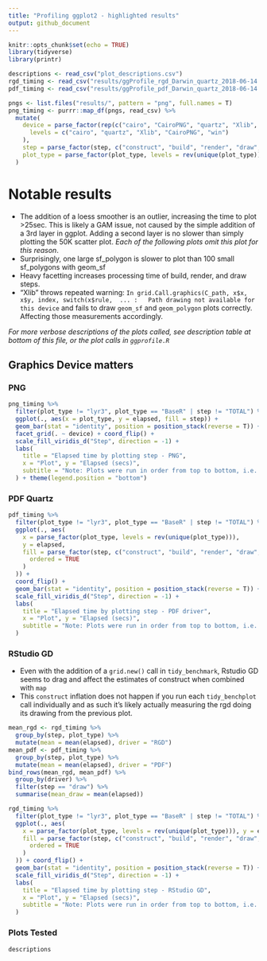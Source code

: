 ```yaml
---
title: "Profiling ggplot2 - highlighted results"
output: github_document
---
```


```r
knitr::opts_chunk$set(echo = TRUE)
library(tidyverse)
library(printr)

descriptions <- read_csv("plot_descriptions.csv")
rgd_timing <- read_csv("results/ggProfile_rgd_Darwin_quartz_2018-06-14.csv")
pdf_timing <- read_csv("results/ggProfile_pdf_Darwin_quartz_2018-06-14.csv")

pngs <- list.files("results/", pattern = "png", full.names = T)
png_timing <- purrr::map_df(pngs, read_csv) %>%
  mutate(
    device = parse_factor(rep(c("cairo", "CairoPNG", "quartz", "Xlib", "win"), each = 101),
      levels = c("cairo", "quartz", "Xlib", "CairoPNG", "win")
    ),
    step = parse_factor(step, c("construct", "build", "render", "draw", "TOTAL"), ordered = TRUE),
    plot_type = parse_factor(plot_type, levels = rev(unique(plot_type)))
  )
```

# Notable results
- The addition of a loess smoother is an outlier, increasing the time to plot >25sec. 
This is likely a GAM issue, not caused by the simple addition of a 3rd layer in ggplot. 
Adding a second layer is no slower than simply plotting the 50K scatter plot. 
*Each of the following plots omit this plot for this reason*.
- Surprisingly, one large sf_polygon is slower to plot than 100 small sf_polygons with geom_sf
- Heavy facetting increases processing time of build, render, and draw steps.
- "Xlib" throws repeated warning: `In grid.Call.graphics(C_path, x$x, x$y, index, switch(x$rule,  ... :
  Path drawing not available for this device` and fails to draw `geom_sf` and `geom_polygon` plots correctly. 
  Affecting those measurements accordingly.

*For more verbose descriptions of the plots called, see description table at bottom of this file, 
or the plot calls in `ggprofile.R`*

## Graphics Device matters

### PNG

```r
png_timing %>%
  filter(plot_type != "lyr3", plot_type == "BaseR" | step != "TOTAL") %>%
  ggplot(., aes(x = plot_type, y = elapsed, fill = step)) +
  geom_bar(stat = "identity", position = position_stack(reverse = T)) +
  facet_grid(. ~ device) + coord_flip() +
  scale_fill_viridis_d("Step", direction = -1) +
  labs(
    title = "Elapsed time by plotting step - PNG",
    x = "Plot", y = "Elapsed (secs)",
    subtitle = "Note: Plots were run in order from top to bottom, i.e. BaseR to sf_one"
  ) + theme(legend.position = "bottom")
```

### PDF Quartz
```r
pdf_timing %>%
  filter(plot_type != "lyr3", plot_type == "BaseR" | step != "TOTAL") %>%
  ggplot(., aes(
    x = parse_factor(plot_type, levels = rev(unique(plot_type))),
    y = elapsed,
    fill = parse_factor(step, c("construct", "build", "render", "draw", "TOTAL"),
      ordered = TRUE
    )
  )) +
  coord_flip() +
  geom_bar(stat = "identity", position = position_stack(reverse = T)) +
  scale_fill_viridis_d("Step", direction = -1) +
  labs(
    title = "Elapsed time by plotting step - PDF driver",
    x = "Plot", y = "Elapsed (secs)",
    subtitle = "Note: Plots were run in order from top to bottom, i.e. BaseR to sf_one"
  )
```

### RStudio GD
- Even with the addition of a `grid.new()` call in `tidy_benchmark`, 
Rstudio GD seems to drag and affect the estimates of construct when combined with `map`
- This `construct` inflation does not happen if you run each `tidy_benchplot` 
call individually and as such it's likely actually measuring the rgd doing its drawing from 
the previous plot. 

```r
mean_rgd <- rgd_timing %>%
  group_by(step, plot_type) %>%
  mutate(mean = mean(elapsed), driver = "RGD")
mean_pdf <- pdf_timing %>%
  group_by(step, plot_type) %>%
  mutate(mean = mean(elapsed), driver = "PDF")
bind_rows(mean_rgd, mean_pdf) %>%
  group_by(driver) %>%
  filter(step == "draw") %>%
  summarise(mean_draw = mean(elapsed))
```

```r
rgd_timing %>%
  filter(plot_type != "lyr3", plot_type == "BaseR" | step != "TOTAL") %>%
  ggplot(., aes(
    x = parse_factor(plot_type, levels = rev(unique(plot_type))), y = elapsed,
    fill = parse_factor(step, c("construct", "build", "render", "draw", "TOTAL"),
      ordered = TRUE
    )
  )) + coord_flip() +
  geom_bar(stat = "identity", position = position_stack(reverse = T)) +
  scale_fill_viridis_d("Step", direction = -1) +
  labs(
    title = "Elapsed time by plotting step - RStudio GD",
    x = "Plot", y = "Elapsed (secs)",
    subtitle = "Note: Plots were run in order from top to bottom, i.e. BaseR to sf_one"
  )
```

### Plots Tested 

```r
descriptions
```


